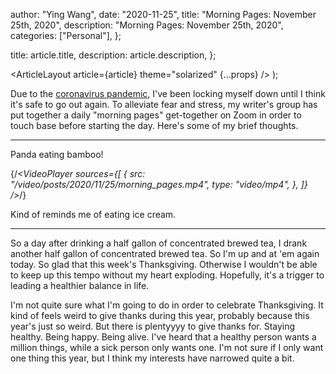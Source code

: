 
  author: "Ying Wang",
  date: "2020-11-25",
  title: "Morning Pages: November 25th, 2020",
  description: "Morning Pages: November 25th, 2020",
  categories: ["Personal"],
};

  title: article.title,
  description: article.description,
};

  <ArticleLayout article={article} theme="solarized" {...props} />
);

Due to the [coronavirus
pandemic](https://en.wikipedia.org/wiki/2019-20_coronavirus_pandemic), I've been
locking myself down until I think it's safe to go out again. To alleviate fear
and stress, my writer's group has put together a daily "morning pages"
get-together on Zoom in order to touch base before starting the day. Here's some
of my brief thoughts.

---

Panda eating bamboo!

{/*<VideoPlayer
  sources={[
    {
      src: "/video/posts/2020/11/25/morning_pages.mp4",
      type: "video/mp4",
    },
  ]}
/>*/}

Kind of reminds me of eating ice cream.

---

So a day after drinking a half gallon of concentrated brewed tea, I drank
another half gallon of concentrated brewed tea. So I'm up and at 'em again
today. So glad that this week's Thanksgiving. Otherwise I wouldn't be able to
keep up this tempo without my heart exploding. Hopefully, it's a trigger to
leading a healthier balance in life.

I'm not quite sure what I'm going to do in order to celebrate Thanksgiving. It
kind of feels weird to give thanks during this year, probably because this
year's just so weird. But there is plentyyyy to give thanks for. Staying
healthy. Being happy. Being alive. I've heard that a healthy person wants a
million things, while a sick person only wants one. I'm not sure if I only want
one thing this year, but I think my interests have narrowed quite a bit.
